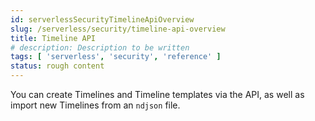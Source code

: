 ```yaml
---
id: serverlessSecurityTimelineApiOverview
slug: /serverless/security/timeline-api-overview
title: Timeline API
# description: Description to be written
tags: [ 'serverless', 'security', 'reference' ]
status: rough content
---
```



<RoughContent />

<div id="timeline-api-overview"></div>

You can create Timelines and Timeline templates via the API, as well as import new Timelines from an `ndjson` file.
